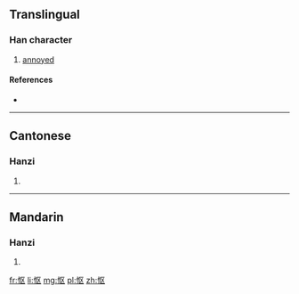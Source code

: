 {{also|慪}}
==Translingual==

===Han character===
{{Han char|rn=61|rad=心|as=04|sn=7|four=|canj=心尸大 (PSK)}}

# [[annoyed]]

====References====
* {{Han ref|kx=0379.071|hdz=42276.050|uh=6004|ud=24580}}

----

==Cantonese==

===Hanzi===
{{yue-hanzi|jyut=|y=au3|tra=慪}}

# {{defn|lang=yue|sort=心04}}

----

==Mandarin==

===Hanzi===
{{cmn-hanzi|tra=慪|pin=[[òu]] ([[ou4]])|wg=ou<sup>4</sup>}}

# {{defn|lang=cmn|sort=心04}}

[[fr:怄]]
[[li:怄]]
[[mg:怄]]
[[pl:怄]]
[[zh:怄]]